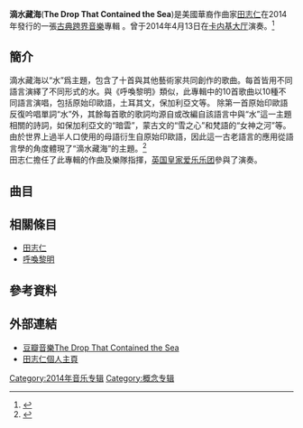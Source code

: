 {{Infobox album| <!-- See Wikipedia:WikiProject_Albums -->
| Name = 滴水藏海<br /><small>The Drop That Contained the Sea</small>
| Type = Studio
| Artist = [[田志仁|田志仁]] 
| Cover = 
| Caption =
| Released = {{Start date|2014|05|08|df=yes}}
| Recorded =
| Genre = [[世界音樂|世界]]
| Length = {{Duration|m=57|s=24}}
| Label = Tin Works
| Producer =
| Reviews =
| Last album = [[呼喚黎明|呼喚黎明]]<br />(2009)
| This album = 滴水藏海<br />(2014)
}}

'''滴水藏海'''('''The Drop That Contained the Sea''')是美國華裔作曲家[[田志仁|田志仁]]在2014年發行的一張[[跨界音樂|古典跨界音樂]]專輯 。曾于2014年4月13日在[[卡内基大厅|卡内基大厅]]演奏。<ref>{{cite web|title=The Drop of Dawn|url=http://www.carnegiehall.org/Calendar/2014/4/13/0830/PM/The-Drop-of-Dawn-The-Music-of-Christopher-Tin|date=13 April 2014|deadurl=yes|archiveurl=https://web.archive.org/web/20141031133629/http://www.carnegiehall.org/Calendar/2014/4/13/0830/PM/The-Drop-of-Dawn-The-Music-of-Christopher-Tin/|archivedate=2014年10月31日|df=}}</ref>

==簡介 ==

滴水藏海以“水”爲主題，包含了十首與其他藝術家共同創作的歌曲。每首皆用不同語言演繹了不同形式的水。與《呼喚黎明》類似，此專輯中的10首歌曲以10種不同語言演唱，包括原始印歐語，土耳其文，保加利亞文等。 除第一首原始印歐語反復吟唱單詞“水”外，其餘每首歌的歌詞均源自或改編自該語言中與“水”這一主題相關的詩詞，如保加利亞文的“暗雲”，蒙古文的“雪之心”和梵語的“女神之河”等。 由於世界上過半人口使用的母語衍生自原始印歐語，因此這一古老語言的應用從語言學的角度體現了“滴水藏海”的主題。<ref name=Official>{{cite web|title=The Drop That Contained the Sea|url=http://www.christophertin.com/#thedropthatcontainedthesea|publisher=Christopher Tin|accessdate=21 October 2014|archive-date=2014-09-06|archive-url=https://web.archive.org/web/20140906083415/https://www.christophertin.com/#thedropthatcontainedthesea|dead-url=no}}</ref>
<br />

田志仁擔任了此專輯的作曲及樂隊指揮，[[英国皇家爱乐乐团|英国皇家爱乐乐团]]參與了演奏。

== 曲目 ==
{{Track listing
|extra_column = 翻譯
|title1 = Water Prelude<br /> 
|note1 = feat. [[Angel_City_Chorale|Angel City Chorale]]
|extra1 = 水之序曲
|longnote1 = [[原始印歐語|原始印歐語]]
|length1 = 1:34
|title2 = Haktan Gelen Şerbeti<br /> 
|note2 = feat. [[Kardeş_Türküler|Kardeş Türküler]]
|extra2 = 天賜甘露<br /> The Drink from God
|longnote2 = [[土耳其語|土耳其語]]
|length2 = 3:57
|title3 = Temen Oblak<br /> 
|note3 = feat. [[Bulgarian_State_Television_Female_Vocal_Choir|Le Mystère des Voix Bulgares]]
|extra3 = 暗雲洶湧<br /> Dark Clouds
|longnote3 = [[保加利亞語|保加利亞語]]
|length3 = 7:11
|title4 = Iza Ngomso<br /> 
|note4 = feat. [[Soweto_Gospel_Choir|Soweto Gospel Choir]]
|extra4 = 明日將至<br /> Come Tomorrow
|longnote4 = [[科薩語|科薩語]]
|length4 = 4:07
|title5 = Tsas Narand Uyarna<br /> 
|note5 = feat. [[Nominjin|Nominjin]]
|extra5 = 冰雪之心<br /> The Heart of Snow
|longnote5 = [[蒙古語|蒙古語]]
|length5 = 4:01
|title6 = Passou o Verão<br /> 
|note6 = feat. [[Dulce_Pontes|Dulce Pontes]]
|extra6 = 夏日已過<br /> Summer Has Gone
|longnote6 = [[葡萄牙語|葡萄牙語]]
|length6 = 6:28
|title7 = Devipravaha<br /> 
|note7 = feat. Roopa Mahadevan
|extra7 = 女神之河<br /> Goddess River
|longnote7 = [[梵語|梵語]]
|length7 = 4:39
|title8 = Seirenes<br /> 
|note8 = feat. [[Anonymous_4|Anonymous 4]]
|extra8 = 海妖塞壬<br /> Sirens
|longnote8 = [[古希臘語|古希臘語]]
|length8 = 8:47
|title9 = Haf Gengr Hriđum<br /> 
|note9 = feat. [[Schola_Cantorum_(Norwegian_choir)|Schola Cantorum]]
|extra9 = 風暴海域<br /> The Storm-Driven Sea
|longnote9 = [[古諾爾斯語|古諾爾斯語]]
|length9 = 4:27
|title10 = Waloyo Yamoni<br /> 
|note10 = feat. [[索韋托福音合唱團|索韋托福音合唱團]]
|extra10 = 挺過風雨<br /> We Overcome the Wind
|longnote10 = [[蘭戈語|蘭戈語]]
|length10 = 12:13
}}

== 相關條目 ==
* [[田志仁|田志仁]]
* [[呼喚黎明|呼喚黎明]]

== 參考資料 ==
{{reflist}}

== 外部連結 ==
* [http://music.douban.com/subject/25882754/ 豆瓣音樂The Drop That Contained the Sea] {{Wayback|url=http://music.douban.com/subject/25882754/ |date=20200803183435 }}
* [https://www.christophertin.com/ 田志仁個人主頁] {{Wayback|url=https://www.christophertin.com/ |date=20210316150758 }}

{{DEFAULTSORT:The Drop That Contained the Sea}}
[[Category:2014年音乐专辑|Category:2014年音乐专辑]]
[[Category:概念专辑|Category:概念专辑]]
